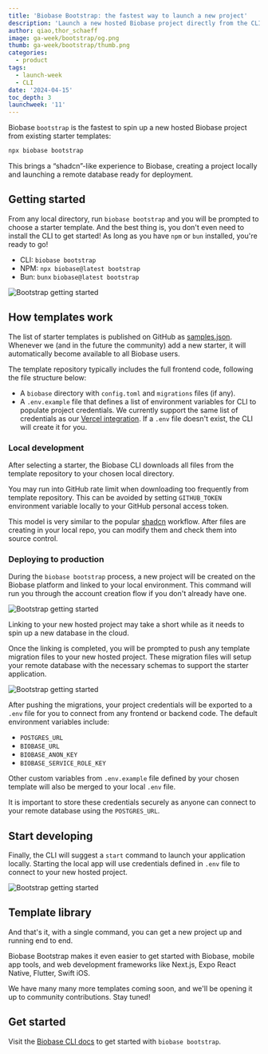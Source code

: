 ```yaml
---
title: 'Biobase Bootstrap: the fastest way to launch a new project'
description: 'Launch a new hosted Biobase project directly from the CLI using pre-built applications.'
author: qiao,thor_schaeff
image: ga-week/bootstrap/og.png
thumb: ga-week/bootstrap/thumb.png
categories:
  - product
tags:
  - launch-week
  - CLI
date: '2024-04-15'
toc_depth: 3
launchweek: '11'
---
```


Biobase `bootstrap` is the fastest to spin up a new hosted Biobase project from existing starter templates:

```bash
npx biobase bootstrap
```

This brings a “shadcn”-like experience to Biobase, creating a project locally and launching a remote database ready for deployment.

## Getting started

From any local directory, run `biobase bootstrap` and you will be prompted to choose a starter template. And the best thing is, you don't even need to install the CLI to get started! As long as you have `npm` or `bun` installed, you're ready to go!

- CLI: `biobase bootstrap`
- NPM: `npx biobase@latest bootstrap`
- Bun: `bunx` `biobase@latest bootstrap`

![Bootstrap getting started](/images/blog/ga-week/bootstrap/getting-started.jpg)

## How templates work

The list of starter templates is published on GitHub as [samples.json](https://github.com/biobase-community/biobase-samples/blob/main/samples.json). Whenever we (and in the future the community) add a new starter, it will automatically become available to all Biobase users.

The template repository typically includes the full frontend code, following the file structure below:

- A `biobase` directory with `config.toml` and `migrations` files (if any).
- A `.env.example` file that defines a list of environment variables for CLI to populate project credentials. We currently support the same list of credentials as our [Vercel integration](https://vercel.com/integrations/biobase). If a `.env` file doesn't exist, the CLI will create it for you.

### Local development

After selecting a starter, the Biobase CLI downloads all files from the template repository to your chosen local directory.

<Admonition type="note" label="GitHub rate limits">

You may run into GitHub rate limit when downloading too frequently from template repository. This can be avoided by setting `GITHUB_TOKEN` environment variable locally to your GitHub personal access token.

</Admonition>

This model is very similar to the popular [shadcn](https://ui.shadcn.com/) workflow. After files are creating in your local repo, you can modify them and check them into source control.

### Deploying to production

During the `biobase bootstrap` process, a new project will be created on the Biobase platform and linked to your local environment. This command will run you through the account creation flow if you don't already have one.

![Bootstrap getting started](/images/blog/ga-week/bootstrap/deploying-to-production.jpg)

<Admonition type="note" label="Some patience required">

Linking to your new hosted project may take a short while as it needs to spin up a new database in the cloud.

</Admonition>

Once the linking is completed, you will be prompted to push any template migration files to your new hosted project. These migration files will setup your remote database with the necessary schemas to support the starter application.

![Bootstrap getting started](/images/blog/ga-week/bootstrap/deploying-to-production-2.jpg)

After pushing the migrations, your project credentials will be exported to a `.env` file for you to connect from any frontend or backend code. The default environment variables include:

- `POSTGRES_URL`
- `BIOBASE_URL`
- `BIOBASE_ANON_KEY`
- `BIOBASE_SERVICE_ROLE_KEY`

Other custom variables from `.env.example` file defined by your chosen template will also be merged to your local `.env` file.

<Admonition type="caution" label="Store credentials securely">

It is important to store these credentials securely as anyone can connect to your remote database using the `POSTGRES_URL`.

</Admonition>

## Start developing

Finally, the CLI will suggest a `start` command to launch your application locally. Starting the local app will use credentials defined in `.env` file to connect to your new hosted project.

![Bootstrap getting started](/images/blog/ga-week/bootstrap/start-developing.jpg)

## Template library

And that's it, with a single command, you can get a new project up and running end to end.

Biobase Bootstrap makes it even easier to get started with Biobase, mobile app tools, and web development frameworks like Next.js, Expo React Native, Flutter, Swift iOS.

We have many many more templates coming soon, and we'll be opening it up to community contributions. Stay tuned!

## Get started

Visit the [Biobase CLI docs](/docs/guides/cli/getting-started) to get started with `biobase bootstrap`.

